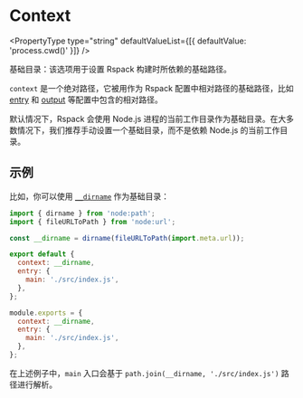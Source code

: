 
<WebpackLicense from="https://webpack.docschina.org/configuration/entry-context/#context" />

# Context

<PropertyType
  type="string"
  defaultValueList={[{ defaultValue: 'process.cwd()' }]}
/>

基础目录：该选项用于设置 Rspack 构建时所依赖的基础路径。

`context` 是一个绝对路径，它被用作为 Rspack 配置中相对路径的基础路径，比如 [entry](config/entry) 和 [output](config/output) 等配置中包含的相对路径。

默认情况下，Rspack 会使用 Node.js 进程的当前工作目录作为基础目录。在大多数情况下，我们推荐手动设置一个基础目录，而不是依赖 Node.js 的当前工作目录。

## 示例

比如，你可以使用 [`__dirname`](https://nodejs.org/docs/latest/api/modules.html#__dirname) 作为基础目录：

<Tabs>
  <Tab label="ESM">

```js title="rspack.config.mjs"
import { dirname } from 'node:path';
import { fileURLToPath } from 'node:url';

const __dirname = dirname(fileURLToPath(import.meta.url));

export default {
  context: __dirname,
  entry: {
    main: './src/index.js',
  },
};
```

  </Tab>
  <Tab label="CJS">

```js title="rspack.config.js"
module.exports = {
  context: __dirname,
  entry: {
    main: './src/index.js',
  },
};
```

  </Tab>
</Tabs>

在上述例子中，`main` 入口会基于 `path.join(__dirname, './src/index.js')` 路径进行解析。
